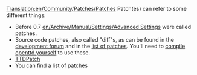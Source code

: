 [[Translation:en/Community/Patches/Patches]]
Patch(es) can refer to some different things:

* Before 0.7 [[en/Archive/Manual/Settings/Advanced Settings]] were called patches.
* Source code patches, also called "diff"s, as can be found in the [http://tt-forums.net/viewforum.php?f=33 development forum] and in the [[en/Archive/Community/List of patches| list of patches]]. You'll need to [[:Category:en/Development/Compiling OpenTTD|compile openttd yourself]] to use these.
* [http://ttdpatch.net TTDPatch]
* You can find a list of patches